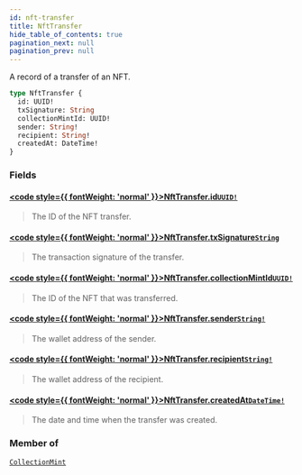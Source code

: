 ```yaml
---
id: nft-transfer
title: NftTransfer
hide_table_of_contents: true
pagination_next: null
pagination_prev: null
---
```








A record of a transfer of an NFT.

```graphql
type NftTransfer {
  id: UUID!
  txSignature: String
  collectionMintId: UUID!
  sender: String!
  recipient: String!
  createdAt: DateTime!
}
```


### Fields

#### [<code style={{ fontWeight: 'normal' }}>NftTransfer.<b>id</b></code>](#)<Bullet />[`UUID!`](/api/scalars/uuid) <Badge class="secondary" text="non-null"/> <Badge class="secondary" text="scalar"/>
> The ID of the NFT transfer.
> 

#### [<code style={{ fontWeight: 'normal' }}>NftTransfer.<b>txSignature</b></code>](#)<Bullet />[`String`](/api/scalars/string) <Badge class="secondary" text="scalar"/>
> The transaction signature of the transfer.
> 

#### [<code style={{ fontWeight: 'normal' }}>NftTransfer.<b>collectionMintId</b></code>](#)<Bullet />[`UUID!`](/api/scalars/uuid) <Badge class="secondary" text="non-null"/> <Badge class="secondary" text="scalar"/>
> The ID of the NFT that was transferred.
> 

#### [<code style={{ fontWeight: 'normal' }}>NftTransfer.<b>sender</b></code>](#)<Bullet />[`String!`](/api/scalars/string) <Badge class="secondary" text="non-null"/> <Badge class="secondary" text="scalar"/>
> The wallet address of the sender.
> 

#### [<code style={{ fontWeight: 'normal' }}>NftTransfer.<b>recipient</b></code>](#)<Bullet />[`String!`](/api/scalars/string) <Badge class="secondary" text="non-null"/> <Badge class="secondary" text="scalar"/>
> The wallet address of the recipient.
> 

#### [<code style={{ fontWeight: 'normal' }}>NftTransfer.<b>createdAt</b></code>](#)<Bullet />[`DateTime!`](/api/scalars/date-time) <Badge class="secondary" text="non-null"/> <Badge class="secondary" text="scalar"/>
> The date and time when the transfer was created.
> 



### Member of

[`CollectionMint`](/api/objects/collection-mint)  <Badge class="secondary" text="object"/>



